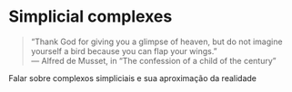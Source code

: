 # Simplicial complexes

> "Thank God for giving you a glimpse of heaven, but do not imagine yourself a bird because you can flap your wings." \
> --- Alfred de Musset, in "The confession of a child of the century"

Falar sobre complexos simpliciais e sua aproximação da realidade
